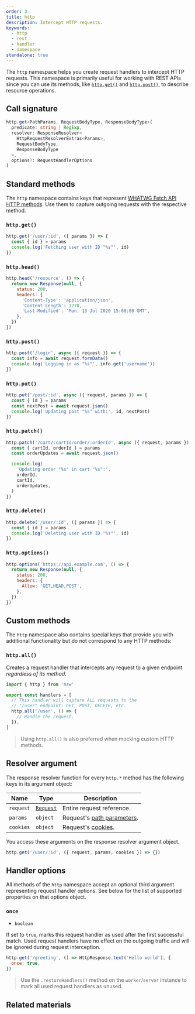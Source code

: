 ```yaml
---
order: 3
title: http
description: Intercept HTTP requests.
keywords:
  - http
  - rest
  - handler
  - namespace
standalone: true
---
```


The `http` namespace helps you create request handlers to intercept HTTP requests. This namespace is primarily useful for working with REST APIs since you can use its methods, like [`http.get()`](#httpget) and [`http.post()`](#httppost), to describe resource operations.

## Call signature

```ts
http.get<PathParams, RequestBodyType, ResponseBodyType>(
  predicate: string | RegExp,
  resolver: ResponseResolver<
    HttpRequestResolverExtras<Params>,
    RequestBodyType,
    ResponseBodyType
  >,
  options?: RequestHandlerOptions
)
```


<PageCard
  icon={CodeBracketSquareIcon}
  url="https://github.com/mswjs/msw/tree/main/src/core/http.ts"
  title="http.ts"
  description="Source code for the `http` namespace."
/>

## Standard methods

The `http` namespace contains keys that represent [WHATWG Fetch API HTTP methods](https://fetch.spec.whatwg.org/#methods). Use them to capture outgoing requests with the respective method.

### `http.get()`

```js
http.get('/user/:id', ({ params }) => {
  const { id } = params
  console.log('Fetching user with ID "%s"', id)
})
```

### `http.head()`

```js
http.head('/resource', () => {
  return new Response(null, {
    status: 200,
    headers: {
      'Content-Type': 'application/json',
      'Content-Length': 1270,
      'Last-Modified': 'Mon, 13 Jul 2020 15:00:00 GMT',
    },
  })
})
```

### `http.post()`

```js
http.post('/login', async ({ request }) => {
  const info = await request.formData()
  console.log('Logging in as "%s"', info.get('username'))
})
```

### `http.put()`

```js
http.put('/post/:id', async ({ request, params }) => {
  const { id } = params
  const nextPost = await request.json()
  console.log('Updating post "%s" with:', id, nextPost)
})
```

### `http.patch()`

```js
http.patch('/cart/:cartId/order/:orderId', async ({ request, params }) => {
  const { cartId, orderId } = params
  const orderUpdates = await request.json()

  console.log(
    'Updating order "%s" in cart "%s":',
    orderId,
    cartId,
    orderUpdates,
  )
})
```

### `http.delete()`

```js
http.delete('/user/:id', ({ params }) => {
  const { id } = params
  console.log('Deleting user with ID "%s"', id)
})
```

### `http.options()`

```js
http.options('https://api.example.com', () => {
  return new Response(null, {
    status: 200,
    headers: {
      Allow: 'GET,HEAD,POST',
    },
  })
})
```

## Custom methods

The `http` namespace also contains special keys that provide you with additional functionality but do not correspond to any HTTP methods:

### `http.all()`

Creates a request handler that intercepts any request to a given endpoint _regardless of its method_.

```js
import { http } from 'msw'

export const handlers = [
  // This handler will capture ALL requests to the
  // "/user" endpoint: GET, POST, DELETE, etc.
  http.all('/user', () => {
    // Handle the request.
  }),
]
```

> Using `http.all()` is also preferred when mocking custom HTTP methods.

## Resolver argument

The response resolver function for every `http.*` method has the following keys in its argument object:

| Name      | Type                                                                  | Description                                                      |
| --------- | --------------------------------------------------------------------- | ---------------------------------------------------------------- |
| `request` | [`Request`](https://developer.mozilla.org/en-US/docs/Web/API/Request) | Entire request reference.                                        |
| `params`  | `object`                                                              | Request's [path parameters](/docs/http#reading-path-parameters). |
| `cookies` | `object`                                                              | Request's [cookies](/docs/http#reading-request-cookies).         |

You access these arguments on the response resolver argument object.

```js
http.get('/user/:id', ({ request, params, cookies }) => {})
```

## Handler options

All methods of the `http` namespace accept an optional third argument representing request handler options. See below for the list of supported properties on that options object.

### `once`

- `boolean`

If set to `true`, marks this request handler as used after the first successful match. Used request handlers have no effect on the outgoing traffic and will be ignored during request interception.

```js {2}
http.get('/greeting', () => HttpResponse.text('Hello world'), {
  once: true,
})
```

> Use the `.restoreHandlers()` method on the `worker`/`server` instance to mark all used request handlers as unused.

## Related materials


<PageCard
  icon={NodejsIcon}
  url="/docs/http"
  title="Describing REST API"
  description="Learn about describing RESTful APIs."
/>
